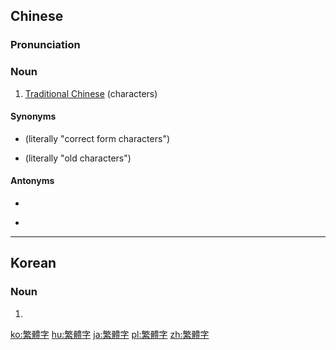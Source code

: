 {{also|繁体字}}
==Chinese==
{{zh-forms|s=繁体字|type=21}}
{{wikipedia|lang=zh}}

===Pronunciation===
{{zh-pron
|m=fántǐzì
|ma=Zh-fántizì.ogg
|c=faan4 tai2 zi6
|mn=qz,tp,xm:hoân-thé-lī/kh,zz:hoân-thé-jī
|cat=n
}}

===Noun===
{{zh-noun}}

# [[Traditional Chinese]] (characters)

====Synonyms====
* {{qualifier|Taiwan}} {{zh-l|正體字}} (literally "correct form characters")
* {{zh-l|老字}} (literally "old characters")

====Antonyms====
* {{zh-l|簡體字}}
* {{qualifier|derogatory}} {{zh-l|殘體字}}

{{zh-cat|Advanced}}

----

==Korean==
{{ko-hanjatab}}

===Noun===
{{ko-noun|hj|hangeul=번체자}}

# {{hanja form of|번체자|[[Traditional Chinese]] (characters)}}

[[ko:繁體字]]
[[hu:繁體字]]
[[ja:繁體字]]
[[pl:繁體字]]
[[zh:繁體字]]